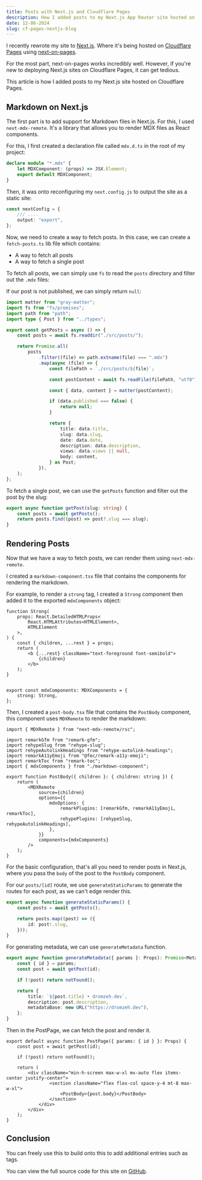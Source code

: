 ```yaml
---
title: Posts with Next.js and Cloudflare Pages
description: How I added posts to my Next.js App Router site hosted on Cloudflare Pages.
date: 12-06-2024
slug: cf-pages-nextjs-blog
---
```


I recently rewrote my site to [Next.js](https://nextjs.org). Where it's being hosted on [Cloudflare Pages](https://pages.cloudflare.com/) using [next-on-pages](https://github.com/cloudflare/next-on-pages/).

For the most part, next-on-pages works incredibly well. However, if you're new to deploying Next.js sites on Cloudflare Pages, it can get tedious.

This article is how I added posts to my Next.js site hosted on Cloudflare Pages.

## Markdown on Next.js

The first part is to add support for Markdown files in Next.js. For this, I used `next-mdx-remote`. It's a library that allows you to render MDX files as React components.

For this, I first created a declaration file called `mdx.d.ts` in the root of my project:

```ts
declare module "*.mdx" {
    let MDXComponent: (props) => JSX.Element;
    export default MDXComponent;
}
```

Then, it was onto reconfiguring my `next.config.js` to output the site as a static site:

```ts
const nextConfig = {
    /// ....
    output: "export",
};
```

Now, we need to create a way to fetch posts. In this case, we can create a `fetch-posts.ts` lib file which contains:

- A way to fetch all posts
- A way to fetch a single post

To fetch all posts, we can simply use `fs` to read the `posts` directory and filter out the `.mdx` files:

If our post is not published, we can simply return `null`:

```ts
import matter from "gray-matter";
import fs from "fs/promises";
import path from "path";
import type { Post } from "../types";

export const getPosts = async () => {
    const posts = await fs.readdir("./src/posts/");

    return Promise.all(
        posts
            .filter((file) => path.extname(file) === ".mdx")
            .map(async (file) => {
                const filePath = `./src/posts/${file}`;

                const postContent = await fs.readFile(filePath, "utf8");

                const { data, content } = matter(postContent);

                if (data.published === false) {
                    return null;
                }

                return {
                    title: data.title,
                    slug: data.slug,
                    date: data.date,
                    description: data.description,
                    views: data.views || null,
                    body: content,
                } as Post;
            }),
    );
};
```

To fetch a single post, we can use the `getPosts` function and filter out the post by the slug:

```ts
export async function getPost(slug: string) {
    const posts = await getPosts();
    return posts.find((post) => post?.slug === slug);
}
```

## Rendering Posts

Now that we have a way to fetch posts, we can render them using `next-mdx-remote`. 

I created a `markdown-component.tsx` file that contains the components for rendering the markdown.

For example, to render a `strong` tag, I created a `Strong` component then added it to the exported `mdxComponents` object:

```tsx
function Strong(
    props: React.DetailedHTMLProps<
        React.HTMLAttributes<HTMLElement>,
        HTMLElement
    >,
) {
    const { children, ...rest } = props;
    return (
        <b {...rest} className="text-foreground font-semibold">
            {children}
        </b>
    );
}


export const mdxComponents: MDXComponents = {
    strong: Strong,
};
```

Then, I created a `post-body.tsx` file that contains the `PostBody` component, this component uses `MDXRemote` to render the markdown:

```tsx
import { MDXRemote } from "next-mdx-remote/rsc";

import remarkGfm from "remark-gfm";
import rehypeSlug from "rehype-slug";
import rehypeAutolinkHeadings from "rehype-autolink-headings";
import remarkA11yEmoji from "@fec/remark-a11y-emoji";
import remarkToc from "remark-toc";
import { mdxComponents } from "./markdown-component";

export function PostBody({ children }: { children: string }) {
    return (
        <MDXRemote
            source={children}
            options={{
                mdxOptions: {
                    remarkPlugins: [remarkGfm, remarkA11yEmoji, remarkToc],
                    rehypePlugins: [rehypeSlug, rehypeAutolinkHeadings],
                },
            }}
            components={mdxComponents}
        />
    );
}
```

For the basic configuration, that's all you need to render posts in Next.js, where you pass the `body` of the post to the `PostBody` component.

For our `posts/[id]` route, we use `generateStaticParams` to generate the routes for each post, as we can't edge render this.

```ts
export async function generateStaticParams() {
    const posts = await getPosts();

    return posts.map((post) => ({
        id: post!.slug,
    }));
}
```

For generating metadata, we can use `generateMetadata` function.

```ts
export async function generateMetadata({ params }: Props): Promise<Metadata> {
    const { id } = params;
    const post = await getPost(id);

    if (!post) return notFound();

    return {
        title: `${post.title} • dromzeh.dev`,
        description: post.description,
        metadataBase: new URL("https://dromzeh.dev"),
    };
}
```

Then in the PostPage, we can fetch the post and render it.

```tsx
export default async function PostPage({ params: { id } }: Props) {
    const post = await getPost(id);

    if (!post) return notFound();

    return (
        <div className="min-h-screen max-w-xl mx-auto flex items-center justify-center">
                <section className="flex flex-col space-y-4 mt-8 max-w-xl">
                    <PostBody>{post.body}</PostBody>
                </section>
            </div>
        </div>
    );
}
```

## Conclusion

You can freely use this to build onto this to add additional entries such as tags. 

You can view the full source code for this site on [GitHub](https://git.dromzeh.dev/dromzeh.dev).


